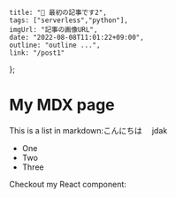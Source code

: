     title: "🕺 最初の記事です2",
    tags: ["serverless","python"],
    imgUrl: "記事の画像URL",
    date: "2022-08-08T11:01:22+09:00",
    outline: "outline ...",
    link: "/post1"
};

# My MDX page

This is a list in markdown:こんにちは　
jdak


- One
- Two
- Three

Checkout my React component:
